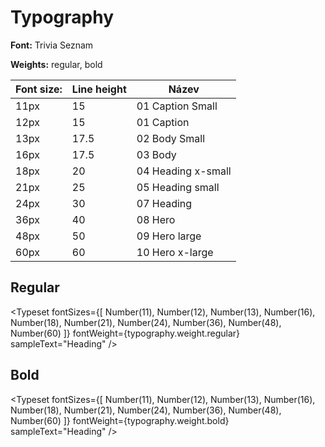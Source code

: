 

<Meta title="Design System/Guideline/Typography" /> 

# Typography

**Font:** Trivia Seznam   

**Weights:** regular, bold


    



| Font size:         | Line height      | Název           |
| ------------------ | ---------------- | --------------- |
| 11px               | 15               | 01 Caption Small              |
| 12px               | 15               | 01 Caption              |
| 13px               | 17.5             | 02 Body Small               |
| 16px                | 17.5             | 03 Body          |
| 18px               | 20               | 04 Heading x-small            |
| 21px                 | 25               | 05 Heading small            |
| 24px               | 30               | 07 Heading               |
| 36px               | 40               | 08 Hero              |  
| 48px               | 50               | 09 Hero large              |
| 60px               | 60               | 10 Hero x-large               |


##  Regular

<Typeset
  fontSizes={[
    Number(11),
    Number(12), 
    Number(13),
    Number(16),
    Number(18),
    Number(21),
    Number(24),
    Number(36),
    Number(48),
    Number(60)
  ]}
  fontWeight={typography.weight.regular}
  sampleText="Heading"
/>

## Bold

<Typeset
  fontSizes={[
    Number(11),
    Number(12), 
    Number(13),
    Number(16),
    Number(18),
    Number(21),
    Number(24),
    Number(36),
    Number(48),
    Number(60)
  ]}
  fontWeight={typography.weight.bold}
  sampleText="Heading"
/>

